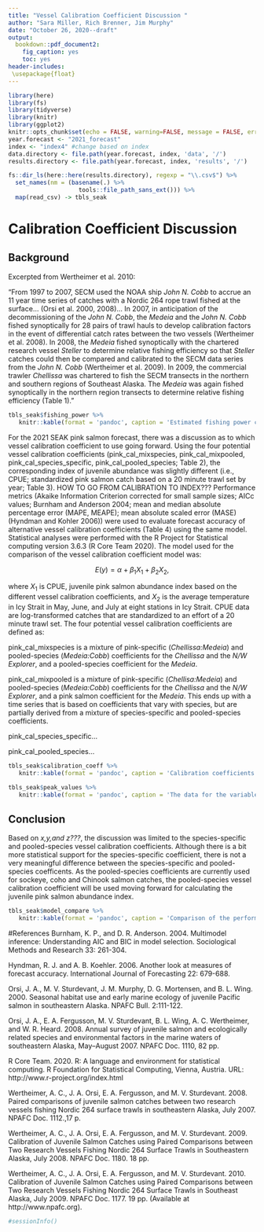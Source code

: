 ```yaml
---
title: "Vessel Calibration Coefficient Discussion "
author: "Sara Miller, Rich Brenner, Jim Murphy"
date: "October 26, 2020--draft"
output:
  bookdown::pdf_document2:
    fig_caption: yes
    toc: yes
header-includes:
 \usepackage{float}
---
```

```r
library(here)
library(fs)
library(tidyverse)
library(knitr)
library(ggplot2)
knitr::opts_chunk$set(echo = FALSE, warning=FALSE, message = FALSE, error=FALSE)
year.forecast <- "2021_forecast" 
index <- "index4" #change based on index
data.directory <- file.path(year.forecast, index, 'data', '/')
results.directory <- file.path(year.forecast, index, 'results', '/')
```

```r

fs::dir_ls(here::here(results.directory), regexp = "\\.csv$") %>% 
  set_names(nm = (basename(.) %>% 
                    tools::file_path_sans_ext())) %>%
  map(read_csv) -> tbls_seak

```

# Calibration Coefficient Discussion
## Background
Excerpted from Wertheimer et al. 2010:  

"From 1997 to 2007, SECM used the NOAA ship *John N. Cobb* to accrue an 11 year time series of catches with a Nordic 264 rope trawl fished at the surface... (Orsi et al. 2000, 2008)... In 2007, in anticipation of the decommissioning of the *John N. Cobb*, the *Medeia* and the *John N. Cobb* fished synoptically for 28 pairs of trawl hauls to develop calibration factors in the event of differential catch rates between the two vessels (Wertheimer et al. 2008).  In 2008, the *Medeia* fished synoptically with the chartered research vessel *Steller* to determine relative fishing efficiency so that *Steller* catches could then be compared and calibrated to the SECM data series from the *John N. Cobb* (Wertheimer et al. 2009).  In 2009, the commercial trawler *Chellissa* was chartered to fish the SECM transects in the northern and southern regions of Southeast Alaska. The *Medeia* was again fished synoptically in the northern region transects to determine relative fishing efficiency (Table 1)."


```r
tbls_seak$fishing_power %>% 
   knitr::kable(format = 'pandoc', caption = 'Estimated fishing power coefficients for juvenile salmon catches by the different vessels used during the Southeast Alaska Coastal Monitoring survey (Wertheimer et al.  2008, 2009, and 2010).*Chellissa:Cobb* was calculated from pink salmon estimates for *Chellisa:Medeia* and *Medeia:Cobb*. *Mixed Chellissa:Cobb* was a mixture of species estimates for *Chellisa:Medeia* and a pooled species estimate for *Medeia:Cobb*. One of the primary trawl vessels, F/V *Northwest Explorer*, has not been calibrated and it is assumed to have the same fishing power as the *Chellissa*.', row.names = F)
```
			
For the 2021 SEAK pink salmon forecast, there was a discussion as to which vessel calibration coefficient to use going forward. Using the four potential vessel calibration coefficients (pink_cal_mixspecies, pink_cal_mixpooled, pink_cal_species_specific, pink_cal_pooled_species; Table 2), the corresponding index of juvenile abundance was slightly different (i.e., CPUE; standardized pink salmon catch based on a 20 minute trawl set by year; Table 3). HOW TO GO FROM CALIBRATION TO INDEX??? Performance metrics (Akaike Information Criterion corrected for small sample sizes; AICc values; Burnham and Anderson 2004; mean and median absolute percentage error (MAPE, MEAPE); mean absolute scaled error (MASE) (Hyndman and Kohler 2006)) were used to evaluate forecast accuracy of alternative vessel calibration coefficients (Table 4) using the same model. Statistical analyses were performed with the R Project for Statistical computing version 3.6.3 (R Core Team 2020). The model used for the comparison of the vessel calibration coefficient model was:

$$E(y) = \alpha + \beta_1{X_1} + \beta_2{X_2},$$   

where ${X_1}$ is CPUE, juvenile pink salmon abundance index based on the different vessel calibration coefficients, and ${X_2}$ is the average temperature in Icy Strait in May, June, and July at eight stations in Icy Strait. CPUE data are log-transformed catches that are standardized to an effort of a 20 minute trawl set. The four potential vessel calibration coefficients are defined as:  

pink_cal_mixspecies is a mixture of pink-specific (*Chellissa:Medeia*) and pooled-species (*Medeia:Cobb*) coefficients for the *Chellissa* and the *N/W Explorer*, and a pooled-species coefficient for the *Medeia*.

pink_cal_mixpooled is a mixture of pink-specific (*Chellisa:Medeia*) and pooled-species (*Medeia:Cobb*) coefficients for the *Chellissa* and the *N/W Explorer*, and a pink salmon coefficient for the *Medeia*. This ends up with a time series that is based on coefficients that vary with species, but are partially derived from a mixture of species-specific and pooled-species coefficients.

pink_cal_species_specific...

pink_cal_pooled_species...


```r
tbls_seak$calibration_coeff %>% 
   knitr::kable(format = 'pandoc', caption = 'Calibration coefficients used to convert vessel-specific catches to *Cobb* units. Direct calibrations with the *Cobb* are estimated for the *Steller* and *Medeia*, therefore mixed coefficients are only applied to the *Chellissa* and *NW Explorer*.  Species-specific or pooled-species coefficients could be used as the mixed coefficients for the *Steller* and *Medeia*.', row.names = F)
```



```r
tbls_seak$peak_values %>% 
   knitr::kable(format = 'pandoc', caption = 'The data for the variable CPUE (index of juvenile pink salmon abundance based on log-transformed catches that are standardized to an effort of a 20 minute trawl set) using different vessel calibration coefficients.', row.names = F)
```
	
## Conclusion
Based on *x,y,and z???*, the discussion was limited to the species-specific and pooled-species vessel calibration coefficients. Although there is a bit more statistical support for the species-specific coefficient, there is not a very meaningful difference between the species-specific and pooled-species coefficents. As the pooled-species coefficients are currently used for sockeye, coho and Chinook salmon catches, the pooled-species vessel calibration coefficient will be used moving forward for calculating the juvenile pink salmon abundance index.

```r
tbls_seak$model_compare %>% 
   knitr::kable(format = 'pandoc', caption = 'Comparison of the performance metrics for a model based on calculating a time-series of juvenile pink salmon abundance using different vessel calibration coefficients.', row.names = F)
```

#References
Burnham, K. P., and D. R. Anderson. 2004. Multimodel inference: Understanding AIC and BIC in model selection. Sociological Methods and Research 33: 261-304.

Hyndman, R. J. and A. B. Koehler. 2006. Another look at measures of forecast accuracy. International Journal of Forecasting 22: 679-688.

Orsi, J. A., M. V. Sturdevant, J. M. Murphy, D. G. Mortensen, and B. L. Wing. 2000. Seasonal habitat use and early marine ecology of juvenile Pacific salmon in southeastern Alaska. NPAFC Bull. 2:111-122.

Orsi, J. A., E. A. Fergusson, M. V. Sturdevant, B. L. Wing, A. C. Wertheimer, and W. R. Heard. 2008. Annual survey of juvenile salmon and ecologically related species and environmental factors in the marine waters of southeastern Alaska, May–August 2007. NPAFC Doc. 1110, 82 pp.

R Core Team. 2020. R: A language and environment for statistical computing. R Foundation for Statistical Computing, Vienna, Austria. URL: http://www.r-project.org/index.html 

Wertheimer, A. C., J. A. Orsi, E. A. Fergusson, and M. V. Sturdevant. 2008. Paired comparisons of juvenile salmon catches between two research vessels fishing Nordic 264 surface trawls in southeastern Alaska, July 2007. NPAFC Doc. 1112.,17 p.

Wertheimer, A. C., J. A. Orsi, E. A. Fergusson, and M. V. Sturdevant. 2009. Calibration of Juvenile Salmon Catches using Paired Comparisons between Two Research Vessels Fishing Nordic 264 Surface Trawls in Southeastern Alaska, July 2008. NPAFC Doc. 1180. 18 pp.

Wertheimer, A. C., J. A. Orsi, E. A. Fergusson, and M. V. Sturdevant. 2010. Calibration of Juvenile Salmon Catches using Paired Comparisons between Two Research Vessels Fishing Nordic 264 Surface Trawls in Southeast Alaska, July 2009. NPAFC Doc. 1177. 19 pp. (Available at http://www.npafc.org).

```r
#sessionInfo()
```
